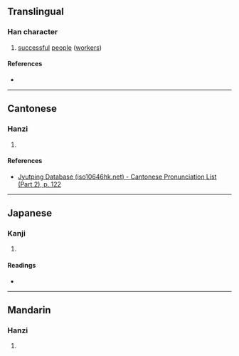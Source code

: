{{character info}}
==Translingual==

===Han character===
{{Han char|rn=72|rad=日|as=05|sn=9|four=60127|canj=AMKS|ids=⿱日功}}

# [[successful]] [[people]] ([[worker]]s)

====References====
* {{Han ref|kx=0493.230|dkj=13856|dj=0858.030|hdz=21499.010|uh=662E|ud=26158|bh=CEF8|bd=52984}}

----

==Cantonese==

===Hanzi===
{{yue-hanzi|jyut=[[zung6]]|y=jung6}}

# {{rfdef|yue|sort=日05}}

====References====
* [http://www.iso10646hk.net/jp/document/download.jsp Jyutping Database (iso10646hk.net) - Cantonese Pronunciation List (Part 2), p. 122]

----

==Japanese==

===Kanji===
{{ja-kanji|grade=|rs=日05}}

# {{rfdef|ja|sort=日05}}

====Readings====
* {{ja-readings|on=[[しょう]] (shō), [[じゅ]] (ju)|kun=}}

----

==Mandarin==

===Hanzi===
{{cmn-hanzi|pin=[[zòng]] ([[zong4]])|wg=tsung<sup>4</sup>}}

# {{rfdef|cmn|sort=日05}}